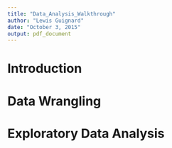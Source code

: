 ```yaml
---
title: "Data_Analysis_Walkthrough"
author: "Lewis Guignard"
date: "October 3, 2015"
output: pdf_document
---
```


# Introduction

# Data Wrangling

# Exploratory Data Analysis

